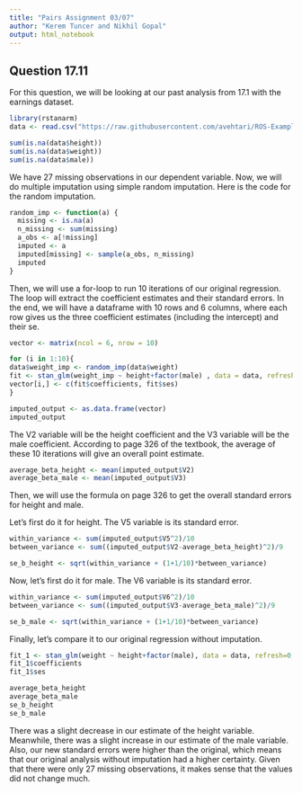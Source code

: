 ```yaml
---
title: "Pairs Assignment 03/07"
author: "Kerem Tuncer and Nikhil Gopal"
output: html_notebook
---
```


## Question 17.11

For this question, we will be looking at our past analysis from 17.1 with the earnings dataset.

```r
library(rstanarm)
data <- read.csv("https://raw.githubusercontent.com/avehtari/ROS-Examples/master/Earnings/data/earnings.csv")
```

```r
sum(is.na(data$height))
sum(is.na(data$weight))
sum(is.na(data$male))
```

We have 27 missing observations in our dependent variable. Now, we will do multiple imputation using simple random imputation. Here is the code for the random imputation.

```r
random_imp <- function(a) {
  missing <- is.na(a)
  n_missing <- sum(missing)
  a_obs <- a[!missing]
  imputed <- a
  imputed[missing] <- sample(a_obs, n_missing)
  imputed
}
```

Then, we will use a for-loop to run 10 iterations of our original regression. The loop will extract the coefficient estimates and their standard errors. In the end, we will have a dataframe with 10 rows and 6 columns, where each row gives us the three coefficient estimates (including the intercept) and their se.

```r
vector <- matrix(ncol = 6, nrow = 10)

for (i in 1:10){
data$weight_imp <- random_imp(data$weight)
fit <- stan_glm(weight_imp ~ height+factor(male) , data = data, refresh=0)
vector[i,] <- c(fit$coefficients, fit$ses)
}

imputed_output <- as.data.frame(vector)
imputed_output
```

The V2 variable will be the height coefficient and the V3 variable will be the male coefficient. According to page 326 of the textbook, the average of these 10 iterations will give an overall point estimate.

```r
average_beta_height <- mean(imputed_output$V2)
average_beta_male <- mean(imputed_output$V3)
```

Then, we will use the formula on page 326 to get the overall standard errors for height and male.

Let's first do it for height. The V5 variable is its standard error.

```r
within_variance <- sum(imputed_output$V5^2)/10
between_variance <- sum((imputed_output$V2-average_beta_height)^2)/9

se_b_height <- sqrt(within_variance + (1+1/10)*between_variance)
```

Now, let's first do it for male. The V6 variable is its standard error.

```r
within_variance <- sum(imputed_output$V6^2)/10
between_variance <- sum((imputed_output$V3-average_beta_male)^2)/9

se_b_male <- sqrt(within_variance + (1+1/10)*between_variance)
```

Finally, let's compare it to our original regression without imputation.

```r
fit_1 <- stan_glm(weight ~ height+factor(male), data = data, refresh=0, )
fit_1$coefficients
fit_1$ses

average_beta_height
average_beta_male
se_b_height
se_b_male
```

There was a slight decrease in our estimate of the height variable. Meanwhile, there was a slight increase in our estimate of the male variable. Also, our new standard errors were higher than the original, which means that our original analysis without imputation had a higher certainty. Given that there were only 27 missing observations, it makes sense that the values did not change much.

